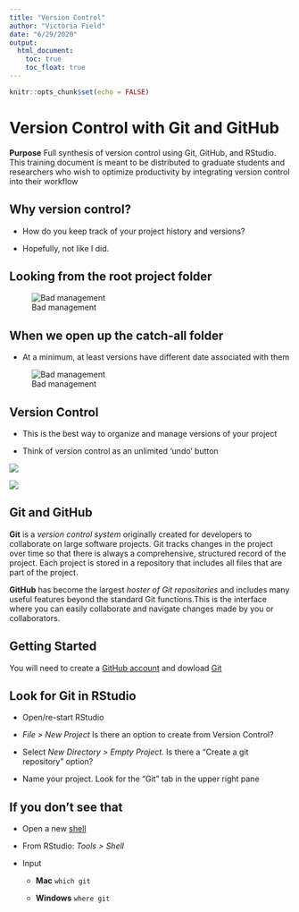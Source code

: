 ```yaml
---
title: "Version Control"
author: "Victoria Field"
date: "6/29/2020"
output:
  html_document:
    toc: true
    toc_float: true
---
```


```r
knitr::opts_chunk$set(echo = FALSE)
```

# Version Control with Git and GitHub

**Purpose** Full synthesis of version control using Git, GitHub, and RStudio. This training document is meant to be distributed to graduate students and researchers who wish to optimize productivity by integrating version control into their workflow 

## Why version control?

- How do you keep track of your project history and versions?

- Hopefully, not like I did.

## Looking from the root project folder
![Bad management](./images/slide 1.png)

## When we open up the catch-all folder

- At a minimum, at least versions have different date associated with them

![Bad management](./images/slide 2.png)

## Version Control 

- This is the best way to organize and manage versions of your project 

- Think of version control as an unlimited 'undo' button

![ ](./images/version control graphic 1.png)

![ ](./images/version control graphic 2.png)

## Git and GitHub

**Git** is a *version control system* originally created for developers to collaborate on large software projects. Git tracks changes in the project over time so that there is always a comprehensive, structured record of the project. Each project is stored in a repository that includes all files that are part of the project.

**GitHub** has become the largest *hoster of Git repositories* and includes many useful features beyond the standard Git functions.This is the interface where you can easily collaborate and navigate changes made by you or collaborators.

## Getting Started 

You will need to create a [GitHub account](https://github.com/) and dowload [Git](https://git-scm.com/downloads)

## Look for Git in RStudio

- Open/re-start RStudio

- *File > New Project* Is there an option to create from Version Control? 

- Select *New Directory > Empty Project.* Is there a "Create a git repository" option?

- Name your project. Look for the "Git" tab in the upper right pane

## If you don't see that

- Open a new [shell](https://cfss.uchicago.edu/setup/shell/) 

- From RStudio: *Tools > Shell*

- Input

  - **Mac** `which git`
  
  - **Windows** `where git`
